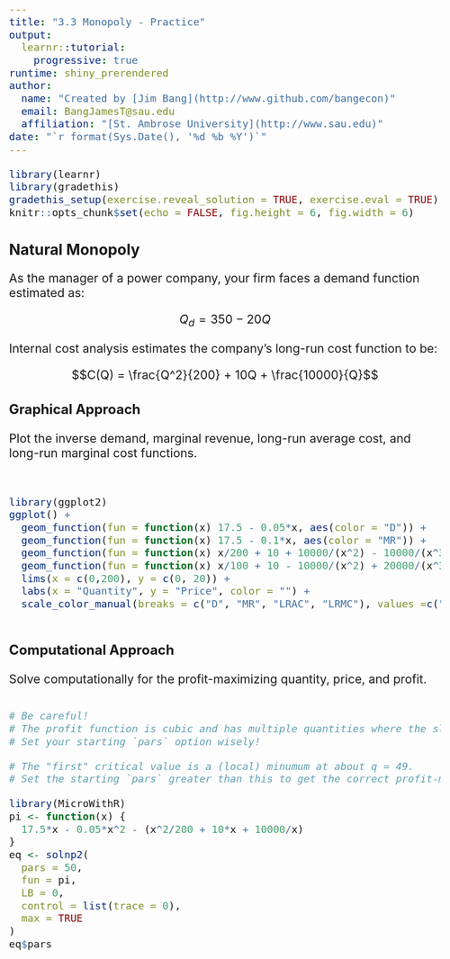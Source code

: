 ```yaml
---
title: "3.3 Monopoly - Practice"
output: 
  learnr::tutorial: 
    progressive: true
runtime: shiny_prerendered
author: 
  name: "Created by [Jim Bang](http://www.github.com/bangecon)"
  email: BangJamesT@sau.edu
  affiliation: "[St. Ambrose University](http://www.sau.edu)"
date: "`r format(Sys.Date(), '%d %b %Y')`"
---
```


<style type="text/css">
h1{font-size: 24pt}
h2{font-size: 20pt}
h3{font-size: 18pt}
h4,h5,h6{font-size: 16pt}
body{font-size: 16pt}
#doc-metadata {
  margin-bottom: 10px;
  font-size: 0.66em;
}
</style>

```r
library(learnr)
library(gradethis)
gradethis_setup(exercise.reveal_solution = TRUE, exercise.eval = TRUE)
knitr::opts_chunk$set(echo = FALSE, fig.height = 6, fig.width = 6)
```

## Natural Monopoly

As the manager of a power company, your firm faces a demand function estimated as: 

$$Q_d = 350 - 20Q$$

Internal cost analysis estimates the company's long-run cost function to be: 

$$C(Q) = \frac{Q^2}{200} + 10Q + \frac{10000}{Q}$$

### Graphical Approach

Plot the inverse demand, marginal revenue, long-run average cost, and long-run marginal cost functions. 

```r

```

```r

```

```r
library(ggplot2)
ggplot() + 
  geom_function(fun = function(x) 17.5 - 0.05*x, aes(color = "D")) + 
  geom_function(fun = function(x) 17.5 - 0.1*x, aes(color = "MR")) + 
  geom_function(fun = function(x) x/200 + 10 + 10000/(x^2) - 10000/(x^3), aes(color = "LRAC")) + 
  geom_function(fun = function(x) x/100 + 10 - 10000/(x^2) + 20000/(x^3), aes(color = "LRMC")) +
  lims(x = c(0,200), y = c(0, 20)) +
  labs(x = "Quantity", y = "Price", color = "") + 
  scale_color_manual(breaks = c("D", "MR", "LRAC", "LRMC"), values =c("blue", "skyblue3", "maroon", "red"))
```

```r

```

### Computational Approach

Solve computationally for the profit-maximizing quantity, price, and profit.  

```r
```

```r
# Be careful! 
# The profit function is cubic and has multiple quantities where the slope equals zero. 
# Set your starting `pars` option wisely!
```

```r
# The "first" critical value is a (local) minumum at about q = 49. 
# Set the starting `pars` greater than this to get the correct profit-maximizing quantity. 
```

```r
library(MicroWithR)
pi <- function(x) {
  17.5*x - 0.05*x^2 - (x^2/200 + 10*x + 10000/x)
}
eq <- solnp2(
  pars = 50, 
  fun = pi, 
  LB = 0, 
  control = list(trace = 0), 
  max = TRUE
)
eq$pars
```

```r
```


